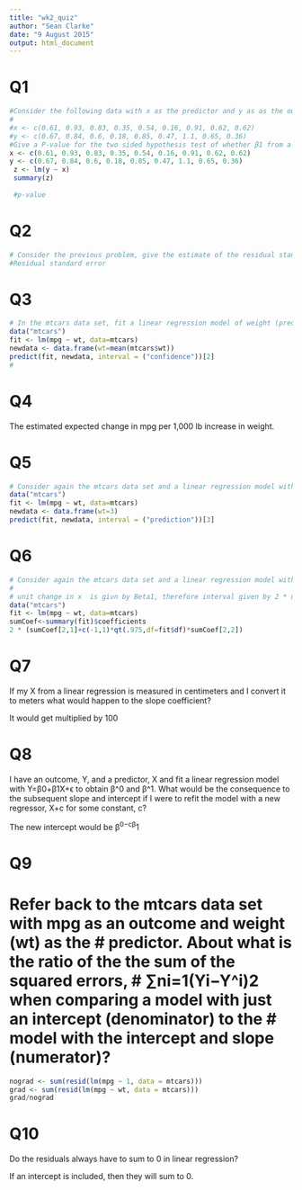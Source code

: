 ```yaml
---
title: "wk2_quiz"
author: "Sean Clarke"
date: "9 August 2015"
output: html_document
---
```


# Q1

```r
#Consider the following data with x as the predictor and y as as the outcome.
#
#x <- c(0.61, 0.93, 0.83, 0.35, 0.54, 0.16, 0.91, 0.62, 0.62)
#y <- c(0.67, 0.84, 0.6, 0.18, 0.85, 0.47, 1.1, 0.65, 0.36)
#Give a P-value for the two sided hypothesis test of whether β1 from a linear regression model is 0 or not.
x <- c(0.61, 0.93, 0.83, 0.35, 0.54, 0.16, 0.91, 0.62, 0.62)
y <- c(0.67, 0.84, 0.6, 0.18, 0.85, 0.47, 1.1, 0.65, 0.36)
 z <- lm(y ~ x)
 summary(z)
 
 #p-value
```

# Q2
```r
# Consider the previous problem, give the estimate of the residual standard deviation.
#Residual standard error
```

# Q3
```r
# In the mtcars data set, fit a linear regression model of weight (predictor) on mpg #(outcome). Get a 95% confidence interval for the expected mpg at the average weight. #What is the lower endpoint?
data("mtcars")
fit <- lm(mpg ~ wt, data=mtcars)
newdata <- data.frame(wt=mean(mtcars$wt))
predict(fit, newdata, interval = ("confidence"))[2]
#
```

# Q4

The estimated expected change in mpg per 1,000 lb increase in weight.

# Q5
```r
# Consider again the mtcars data set and a linear regression model with mpg as predicted # by weight (1,000 lbs). A new car is coming weighing 3000 pounds. Construct a 95% # prediction interval for its mpg. What is the upper endpoint?
data("mtcars")
fit <- lm(mpg ~ wt, data=mtcars)
newdata <- data.frame(wt=3)
predict(fit, newdata, interval = ("prediction"))[3]

```

# Q6

```r
# Consider again the mtcars data set and a linear regression model with mpg as predicted # by weight (in 1,000 lbs). A “short” ton is defined as 2,000 lbs. Construct a 95% #    # confidence interval for the expected change in mpg per 1 short ton increase in weight. # Give the lower endpoint.
#
# unit change in x  is givn by Beta1, therefore interval given by 2 * unit interval
data("mtcars")
fit <- lm(mpg ~ wt, data=mtcars)
sumCoef<-summary(fit)$coefficients
2 * (sumCoef[2,1]+c(-1,1)*qt(.975,df=fit$df)*sumCoef[2,2])
```

# Q7

If my X from a linear regression is measured in centimeters and I convert it to meters what would happen to the slope coefficient?

It would get multiplied by 100

# Q8

I have an outcome, Y, and a predictor, X and fit a linear regression model with Y=β0+β1X+ϵ to obtain β^0 and β^1. What would be the consequence to the subsequent slope and intercept if I were to refit the model with a new regressor, X+c for some constant, c?


The new intercept would be β^0−cβ^1


# Q9

# Refer back to the mtcars data set with mpg as an outcome and weight (wt) as the       # predictor. About what is the ratio of the the sum of the squared errors,              # ∑ni=1(Yi−Y^i)2 when comparing a model with just an intercept (denominator) to the      # model with the intercept and slope (numerator)?
```r
nograd <- sum(resid(lm(mpg ~ 1, data = mtcars)))
grad <- sum(resid(lm(mpg ~ wt, data = mtcars)))
grad/nograd
```

# Q10

Do the residuals always have to sum to 0 in linear regression?

If an intercept is included, then they will sum to 0.

